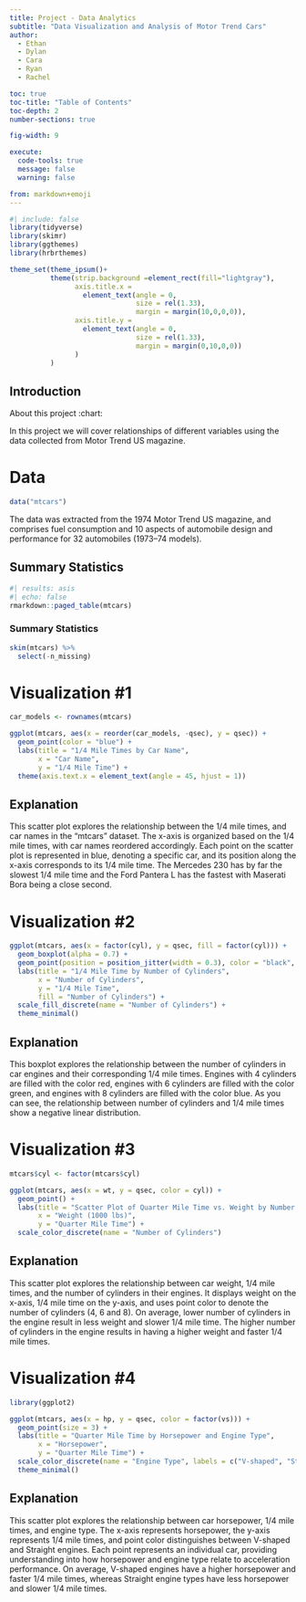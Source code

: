 ```yaml
---
title: Project - Data Analytics
subtitle: "Data Visualization and Analysis of Motor Trend Cars"
author: 
  - Ethan
  - Dylan
  - Cara
  - Ryan
  - Rachel

toc: true
toc-title: "Table of Contents"
toc-depth: 2
number-sections: true

fig-width: 9

execute:
  code-tools: true
  message: false
  warning: false

from: markdown+emoji
---
```

```r
#| include: false
library(tidyverse)
library(skimr)
library(ggthemes)
library(hrbrthemes)

theme_set(theme_ipsum()+
          theme(strip.background =element_rect(fill="lightgray"),
                axis.title.x = 
                  element_text(angle = 0,
                               size = rel(1.33),
                               margin = margin(10,0,0,0)),
                axis.title.y = 
                  element_text(angle = 0,
                               size = rel(1.33),
                               margin = margin(0,10,0,0))
                )
          )
```



## Introduction

About this project :chart:

In this project we will cover relationships of different variables using the data collected from Motor Trend US magazine. 

# Data

```r
data("mtcars")
```

The data was extracted from the 1974 Motor Trend US magazine, and comprises fuel consumption and 10 aspects of automobile design and performance for 32 automobiles (1973–74 models).

## Summary Statistics

```r
#| results: asis
#| echo: false
rmarkdown::paged_table(mtcars)
```

### Summary Statistics

```r
skim(mtcars) %>% 
  select(-n_missing)
```


# Visualization #1

```r
car_models <- rownames(mtcars)

ggplot(mtcars, aes(x = reorder(car_models, -qsec), y = qsec)) +
  geom_point(color = "blue") +
  labs(title = "1/4 Mile Times by Car Name",
       x = "Car Name",
       y = "1/4 Mile Time") +
  theme(axis.text.x = element_text(angle = 45, hjust = 1))


```
## Explanation

This scatter plot explores the relationship between the 1/4 mile times, and car names in the "mtcars" dataset. The x-axis is organized based on the 1/4 mile times, with car names reordered accordingly. Each point on the scatter plot is represented in blue, denoting a specific car, and its position along the x-axis corresponds to its 1/4 mile time. The Mercedes 230 has by far the slowest 1/4 mile time and the Ford Pantera L has the fastest with Maserati Bora being a close second. 

# Visualization #2
```r
ggplot(mtcars, aes(x = factor(cyl), y = qsec, fill = factor(cyl))) +
  geom_boxplot(alpha = 0.7) +
  geom_point(position = position_jitter(width = 0.3), color = "black", size = 2) +
  labs(title = "1/4 Mile Time by Number of Cylinders",
       x = "Number of Cylinders",
       y = "1/4 Mile Time",
       fill = "Number of Cylinders") +
  scale_fill_discrete(name = "Number of Cylinders") +
  theme_minimal()

```
## Explanation 

This boxplot explores the relationship between the number of cylinders in car engines and their corresponding 1/4 mile times. Engines with 4 cylinders are filled with the color red, engines with 6 cylinders are filled with the color green, and engines with 8 cylinders are filled with the color blue. As you can see, the relationship between number of cylinders and 1/4 mile times show a negative linear distribution.

# Visualization #3
```r
mtcars$cyl <- factor(mtcars$cyl)

ggplot(mtcars, aes(x = wt, y = qsec, color = cyl)) +
  geom_point() +
  labs(title = "Scatter Plot of Quarter Mile Time vs. Weight by Number of Cylinders", 
       x = "Weight (1000 lbs)",
       y = "Quarter Mile Time") +
  scale_color_discrete(name = "Number of Cylinders")

```

## Explanation

This scatter plot explores the relationship between car weight, 1/4 mile times, and the number of cylinders in their engines. It displays weight on the x-axis, 1/4 mile time on the y-axis, and uses point color to denote the number of cylinders (4, 6 and 8). On average, lower number of cylinders in the engine result in less weight and slower 1/4 mile time. The higher number of cylinders in the engine results in having a higher weight and faster 1/4 mile times.

# Visualization #4
```r
library(ggplot2)

ggplot(mtcars, aes(x = hp, y = qsec, color = factor(vs))) +
  geom_point(size = 3) +
  labs(title = "Quarter Mile Time by Horsepower and Engine Type",
       x = "Horsepower",
       y = "Quarter Mile Time") +
  scale_color_discrete(name = "Engine Type", labels = c("V-shaped", "Straight")) +
  theme_minimal()

```

## Explanation

This scatter plot explores the relationship between car horsepower, 1/4 mile times, and engine type. The x-axis represents horsepower, the y-axis represents 1/4 mile times, and point color distinguishes between V-shaped and Straight engines. Each point represents an individual car, providing understanding into how horsepower and engine type relate to acceleration performance. On average, V-shaped engines have a higher horsepower and faster 1/4 mile times, whereas Straight engine types have less horsepower and slower 1/4 mile times.
